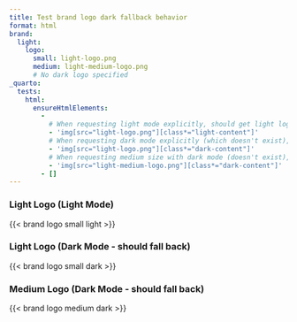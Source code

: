 ```yaml
---
title: Test brand logo dark fallback behavior
format: html
brand:
  light:
    logo:
      small: light-logo.png
      medium: light-medium-logo.png
      # No dark logo specified
_quarto:
  tests:
    html:
      ensureHtmlElements:
        - 
          # When requesting light mode explicitly, should get light logo
          - 'img[src="light-logo.png"][class*="light-content"]'
          # When requesting dark mode explicitly (which doesn't exist), should fall back to light logo but with dark-content class
          - 'img[src="light-logo.png"][class*="dark-content"]'
          # When requesting medium size with dark mode (doesn't exist), should fall back to light-medium with dark-content class
          - 'img[src="light-medium-logo.png"][class*="dark-content"]'
        - []
---
```


### Light Logo (Light Mode)
{{< brand logo small light >}}

### Light Logo (Dark Mode - should fall back)
{{< brand logo small dark >}}

### Medium Logo (Dark Mode - should fall back)
{{< brand logo medium dark >}}